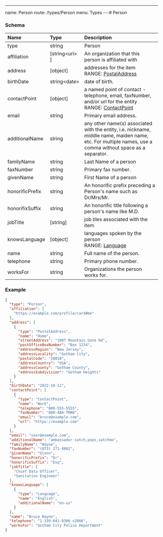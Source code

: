 ---
name: Person
route: /types/Person
menu: Types
---# Person

### Schema
| Name | Type | Description |
|:-----| :--- | :---------- |
| type | string | Person  |
| affiliation | [string&lt;uri&gt; ] | An organization that this person is affiliated with  |
| address | [object] | addresses for the item <br/>RANGE: [PostalAddress](/types/PostalAddress) |
| birthDate | string&lt;date&gt;  | date of birth.  |
| contactPoint | [object] | a named point of contact - telephone, email, faxNumber, and/or url for the entity <br/>RANGE: [ContactPoint](/types/ContactPoint) |
| email | string | Primary email address.  |
| additionalName | string | any other name(s) associated with the entity, i.e. nickname, middle name, maiden name, etc. For multiple names, use a comma without space as a separator.  |
| familyName | string | Last Name of a person  |
| faxNumber | string | Primary fax number.  |
| givenName | string | First Name of a person  |
| honorificPrefix | string | An honorific prefix preceding a Person's name such as Dr/Mrs/Mr.  |
| honorifixSuffix | string | An honorific title following a person's name like M.D.  |
| jobTitle | [string] | job tiles associated with the item  |
| knowsLanguage | [object] | languages spoken by the person <br/>RANGE: [Language](/types/Language) |
| name | string | Full name of the person.  |
| telephone | string | Primary phone number.  |
| worksFor | string | Organizations the person works for.  |

### Example
```json
{
  "type": "Person",
  "affiliation": [
    "https://example.com/profile/card#me"
  ],
  "address": [
    {
      "type": "PostalAddress",
      "name": "Home",
      "streetAddress": "1007 Mountain Gate Rd",
      "postOfficeBoxNumber": "Box 1234",
      "addressRegion": "New Jersey",
      "addressLocality": "Gotham City",
      "postalCode": "10010",
      "addressCountry": "USA",
      "addressCounty": "Gotham County",
      "addressSubdivision": "Gotham Heights"
    }
  ],
  "birthDate": "2022-10-12",
  "contactPoint": [
    {
      "type": "ContactPoint",
      "name": "Work",
      "telephone": "800-555-5555",
      "faxNumber": "888-4BA-TMAN",
      "email": "bruce@example.com",
      "url": "https://example.com"
    }
  ],
  "email": "user@example.com",
  "additionalName": "ambassador satch,pops,satchmo",
  "familyName": "Wayne",
  "faxNumber": "(873) 271-4802",
  "givenName": "Glenn",
  "honorificPrefix": "Dr",
  "honorifixSuffix": "Esq",
  "jobTitle": [
    "Chief Data Officer",
    "Sanitation Engineer"
  ],
  "knowsLanguage": [
    {
      "type": "Language",
      "name": "English",
      "additionalName": "en-us"
    }
  ],
  "name": "Bruce Wayne",
  "telephone": "1-339-041-0306 x2866",
  "worksFor": "Gotham City Police Department"
}
```
